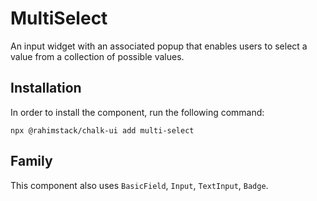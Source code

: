 
<Meta of={Stories} name="Info"/>

# MultiSelect

An input widget with an associated popup that enables users to select a value from a collection of possible values.

## Installation

In order to install the component, run the following command:

```shell
npx @rahimstack/chalk-ui add multi-select
```

## Family

This component also uses `BasicField`, `Input`, `TextInput`, `Badge`.
